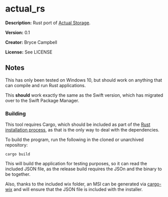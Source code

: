 =actual_rs=

'''Description:''' Rust port of [https://github.com/bryceac/ActualStorage-Swift Actual Storage].

'''Version:''' 0.1

'''Creator:''' Bryce Campbell

'''License:''' See LICENSE

==Notes==

This has only been tested on Windows 10, but should work on anything that can compile and run Rust applications.

This <strong>should</strong> work exactly the same as the Swift version, which has migrated over to the Swift Package Manager.

===Building===

This tool requires Cargo, which should be included as part of the [https://doc.rust-lang.org/book/ch01-01-installation.html Rust installation process], as that is the only way to deal with the dependencies.

To build the program, run the following in the cloned or unarchived repository:

<pre>
cargo build
</pre>

This will build the application for testing purposes, so it can read the included JSON file, as the release build requires the JSOn and the binary to be together.

Also, thanks to the included wix folder, an MSI can be generated via [https://github.com/volks73/cargo-wix cargo-wix] and will ensure that the JSON file is included with the installer.